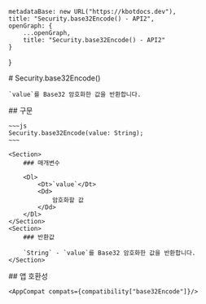 
    metadataBase: new URL("https://kbotdocs.dev"),
    title: "Security.base32Encode() - API2",
    openGraph: {
        ...openGraph,
        title: "Security.base32Encode() - API2"
    }
}

<Section>
    # Security.base32Encode()

    `value`를 Base32 암호화한 값을 반환합니다.
</Section>
<Section>
    ## 구문

    ~~~js
    Security.base32Encode(value: String);
    ~~~

    <Section>
        ### 매개변수

        <Dl>
            <Dt>`value`</Dt>
            <Dd>
                암호화할 값
            </Dd>
        </Dl>
    </Section>
    <Section>
        ### 반환값

        `String` - `value`를 Base32 암호화한 값을 반환합니다.
    </Section>
</Section>
<Section>
    ## 앱 호환성

    <AppCompat compats={compatibility["base32Encode"]}/>
</Section>